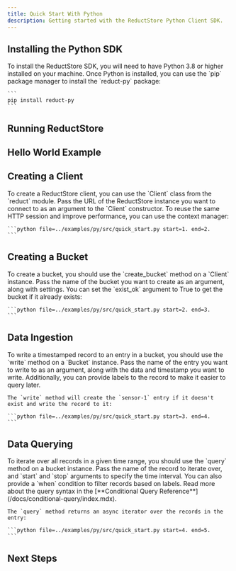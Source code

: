 ```yaml
---
title: Quick Start With Python
description: Getting started with the ReductStore Python Client SDK.
---
```



<head>
  <link
    rel="canonical"
    href="https://www.reduct.store/docs/getting-started/with-python"
  />
</head>

<Intro language="Python" repository="reduct-py" />

## Installing the Python SDK

<InstallSdk>
    To install the ReductStore SDK, you will need to have Python 3.8 or higher installed on your machine. Once Python is
    installed, you can use the `pip` package manager to install the `reduct-py` package:

    ```
    pip install reduct-py
    ```

</InstallSdk>

## Running ReductStore

<RunReductStore />

## Hello World Example

<UsingSdkSection example={QuickStart} language="Python" />

## Creating a Client

<CreateClientSection>
    To create a ReductStore client, you can use the `Client` class from the `reduct` module. Pass the URL of the
    ReductStore instance you want to connect to as an argument to the `Client` constructor. To reuse the same HTTP
    session and improve performance, you can use the context manager:

    ```python file=../examples/py/src/quick_start.py start=1. end=2.
    ```

</CreateClientSection>

## Creating a Bucket

<CreateBucketSection>
    To create a bucket, you should use the `create_bucket` method on a `Client` instance. Pass the name of the bucket
    you want to create as an argument, along with settings. You can set the `exist_ok` argument to True to get the
    bucket if it already exists:

    ```python file=../examples/py/src/quick_start.py start=2. end=3.
    ```

</CreateBucketSection>

## Data Ingestion

<DataIngestionSection>
    To write a timestamped record to an entry in a bucket, you should use the `write` method on a `Bucket` instance.
    Pass the name of the entry you want to write to as an argument, along with the data and timestamp you want to write.
    Additionally, you can provide labels to the record to make it easier to query later.

    The `write` method will create the `sensor-1` entry if it doesn't exist and write the record to it:

    ```python file=../examples/py/src/quick_start.py start=3. end=4.
    ```

</DataIngestionSection>

## Data Querying

<DataQueryingSection>
    To iterate over all records in a given time range, you should use the `query` method on a bucket instance. Pass the
    name of the record to iterate over, and `start` and `stop` arguments to specify the time interval. You can also
    provide a `when` condition to filter records based on labels. Read more about the query syntax in
    the [**Conditional Query Reference**](/docs/conditional-query/index.mdx).

    The `query` method returns an async iterator over the records in the entry:

    ```python file=../examples/py/src/quick_start.py start=4. end=5.
    ```

</DataQueryingSection>

## Next Steps

<NextStep />
